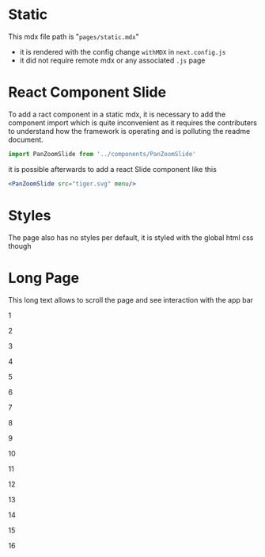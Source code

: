 
# Static
This mdx file path is "`pages/static.mdx`"
* it is rendered with the config change `withMDX` in `next.config.js`
* it did not require remote mdx or any associated `.js` page
# React Component Slide
To add a ract component in a static mdx, it is necessary to add the component import which is quite inconvenient as it requires the contributers to understand how the framework is operating and is polluting the readme document.
```jsx
import PanZoomSlide from '../components/PanZoomSlide'
```

it is possible afterwards to add a react Slide component like this 
```jsx
<PanZoomSlide src="tiger.svg" menu/>
```
<PanZoomSlide src="tiger.svg" menu/>

# Styles
The page also has no styles per default, it is styled with the global html css though

# Long Page

This long text allows to scroll the page and see interaction with the app bar

1

2

3

4

5

6

7

8

9

10

11

12

13

14

15

16

